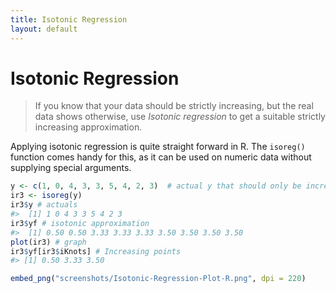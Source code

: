 ```yaml
---
title: Isotonic Regression
layout: default
---
```

# Isotonic Regression

> If you know that your data should be strictly increasing, but the real data shows otherwise, use _Isotonic regression_ to get a suitable strictly increasing approximation.

Applying isotonic regression is quite straight forward in R. The `isoreg()` function comes handy for this, as it can be used on numeric data without supplying special arguments.

```r
y <- c(1, 0, 4, 3, 3, 5, 4, 2, 3)  # actual y that should only be increasing.
ir3 <- isoreg(y)
ir3$y # actuals
#>  [1] 1 0 4 3 3 5 4 2 3
ir3$yf # isotonic approximation
#>  [1] 0.50 0.50 3.33 3.33 3.33 3.50 3.50 3.50 3.50
plot(ir3) # graph
ir3$yf[ir3$iKnots] # Increasing points
#> [1] 0.50 3.33 3.50
```

```r
embed_png("screenshots/Isotonic-Regression-Plot-R.png", dpi = 220)
```

